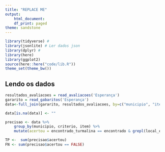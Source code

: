 ```yaml
---
title: "REPLACE ME"
output:
    html_document:
    df_print: paged
theme: sandstone
---
```


```r
library(tidyverse) # 
library(jsonlite) # Ler dados json
library(dplyr) # 
library(here)
library(ggplot2)
source(here::here("code/lib.R"))
theme_set(theme_bw())
```

## Lendo os dados

```r
resultados_avaliacoes = read_avaliacoes('Esperança') 
gararito = read_gabaritos('Esperança') 
data<-full_join(gararito, resultados_avaliacoes, by=c("municipio", "item", "criterio"))
```


```r
data[is.na(data)] <- ""

precisao <- data %>% 
    group_by(municipio, criterio, item) %>% 
    mutate(acertou = encontrado_turmalina == encontrado & grepl(local_encontrado, local_encontrado_turmalina))
```

```r
TP <-  sum(precisao$acertou)
FN <- sum(precisao$acertou == FALSE)
```


